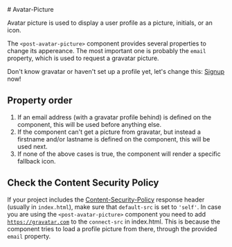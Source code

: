 
<Meta of={AvatarPictureStories} />

<div className="docs-title">
  # Avatar-Picture

  <nav>
    <link-design of={JSON.stringify(AvatarPictureStories)}></link-design>
  </nav>
</div>

<p className="lead">Avatar picture is used to display a user profile as a picture, initials, or an icon.</p>

The `<post-avatar-picture>` component provides several properties to change its appereance. The most important one is probably the `email` property, which is used to request a gravatar picture.

Don't know gravatar or haven't set up a profile yet, let's change this: [Signup](https://gravatar.com) now!

<Canvas of={AvatarPictureStories.Default} />
<Controls of={AvatarPictureStories.Default} />

## Property order

1. If an email address (with a gravatar profile behind) is defined on the component, this will be used before anything else.
2. If the component can't get a picture from gravatar, but instead a firstname and/or lastname is defined on the component, this will be used next.
3. If none of the above cases is true, the component will render a specific fallback icon.

## Check the Content Security Policy

If your project includes the <a href="https://developer.mozilla.org/en-US/docs/Web/HTTP/Headers/Content-Security-Policy">Content-Security-Policy</a> response header (usually in `index.html`),
make sure that `default-src` is set to `'self'`. In case you are using the `<post-avatar-picture>` component you need to add [`https://gravatar.com`](https://gravatar.com/) to the `connect-src` in index.html. This is because the component tries to load a profile picture from there, through the provided `email` property.
